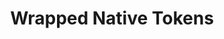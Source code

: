 ---
title: Wrapped Native Tokens
description: TBD
updated: 2024-05-31
authors: [ashucoder9]
icon: BookOpen
---
